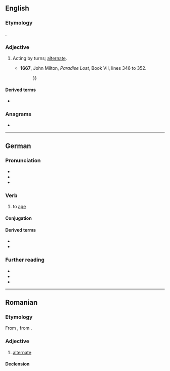 {{also|Altern}}
==English==

===Etymology===
{{etyl|la|en}} {{lena}} {{m|la|alternus}}.

===Adjective===
{{en-adj|-}}

# {{lb|en|obsolete}} Acting by turns; [[alternate]].
#* '''1667''', John Milton, ''Paradise Lost'', Book VII, lines 346 to 352.
#*:{{quote|en|And God made two great lights, great for their use / To Man, the greater to have rule by day, / The less by night, '''altern''' ; and made the stars, / And set them in the firmament of Heaven / To illuminate the Earth, and rule the day / In their vicissitude, and rule the night, / And light from darkness to divide. {{...}}}}

====Derived terms====
* {{l|en|altern base}}

===Anagrams===
* {{anagrams|en|a=aelnrt|Antler|Lenart|antler|learnt|rental|ternal}}

----

==German==

===Pronunciation===
* {{IPA|de|/ˈʔaltɐn/}}
* {{audio|de|De-at-altern.ogg|Audio (Austria)}}
* {{audio|de|De-altern.ogg|Audio}}

===Verb===
{{de-verb|<sein>}}

# to [[age]]

====Conjugation====
{{de-conj|<sein>}}

====Derived terms====
* {{l|de|Altern}}
* {{l|de|Alterung}}

===Further reading===
* {{R:DWDS}}
* {{R:UniLeipzig}} 
* {{R:Duden}}

----

==Romanian==

===Etymology===
From {{bor|ro|fr|alterne}}, from {{der|ro|la|alternus}}.

===Adjective===
{{ro-adj}}

# [[alternate]]

====Declension====
{{ro-decl-adj}}